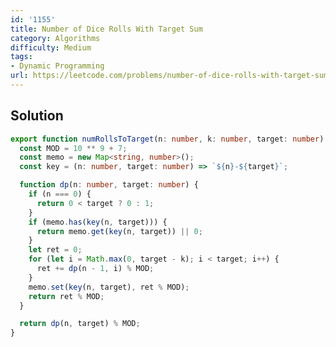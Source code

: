 ```yaml
---
id: '1155'
title: Number of Dice Rolls With Target Sum
category: Algorithms
difficulty: Medium
tags:
- Dynamic Programming
url: https://leetcode.com/problems/number-of-dice-rolls-with-target-sum
---
```


## Solution

```typescript filename="solution.ts" copy
export function numRollsToTarget(n: number, k: number, target: number): number {
  const MOD = 10 ** 9 + 7;
  const memo = new Map<string, number>();
  const key = (n: number, target: number) => `${n}-${target}`;

  function dp(n: number, target: number) {
    if (n === 0) {
      return 0 < target ? 0 : 1;
    }
    if (memo.has(key(n, target))) {
      return memo.get(key(n, target)) || 0;
    }
    let ret = 0;
    for (let i = Math.max(0, target - k); i < target; i++) {
      ret += dp(n - 1, i) % MOD;
    }
    memo.set(key(n, target), ret % MOD);
    return ret % MOD;
  }

  return dp(n, target) % MOD;
}
```

